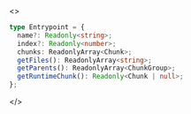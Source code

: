 <>

```ts
type Entrypoint = {
  name?: Readonly<string>;
  index?: Readonly<number>;
  chunks: ReadonlyArray<Chunk>;
  getFiles(): ReadonlyArray<string>;
  getParents(): ReadonlyArray<ChunkGroup>;
  getRuntimeChunk(): Readonly<Chunk | null>;
};
```

</>
